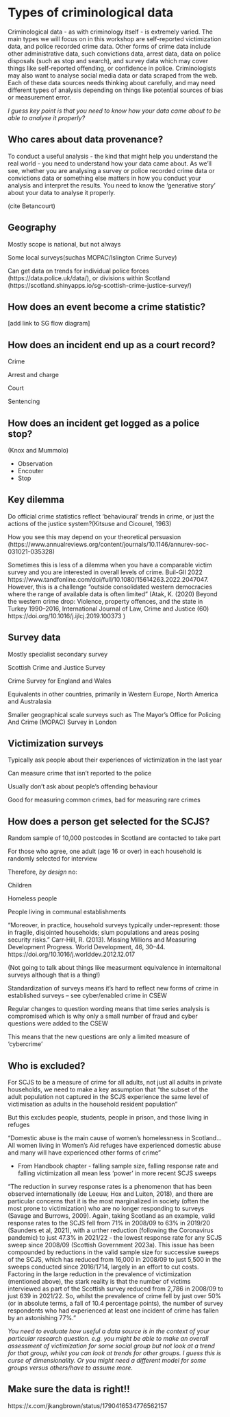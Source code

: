 # Types of criminological data

Criminological data - as with criminology itself - is extremely varied. The main types we will focus on in this workshop are self-reported victimization data, and police recorded crime data. Other forms of crime data include other administrative data, such convictions data, arrest data, data on police disposals (such as stop and search), and survey data which may cover things like self-reported offending, or confidence in police. Criminologists may also want to analyse social media data or data scraped from the web. Each of these data sources needs thinking about carefully, and may need different types of analysis depending on things like potential sources of bias or measurement error.

*I guess key point is that you need to know how your data came about to be able to analyse it properly?* 

## Who cares about data provenance?

To conduct a useful analysis - the kind that might help you understand the real world - you need to understand how your data came about. As we'll see, whether you are analysing a survey or police recorded crime data or convictions data or something else matters in how you conduct your analysis and interpret the results. You need to know the 'generative story' about your data to analyse it properly.

(cite Betancourt)



## Geography

Mostly scope is national, but not always​

Some local surveys​(suchas MOPAC/Islington Crime Survey)

Can get data on trends for individual police forces (https://data.police.uk/data/), or divisions within Scotland (https://scotland.shinyapps.io/sg-scottish-crime-justice-survey/)



## How does an event become a crime statistic?

\[add link to SG flow diagram\]

## How does an incident end up as a court record?

Crime​

Arrest and charge​

Court​

Sentencing​

## How does an incident get logged as a police stop?

(Knox and Mummolo)

-   Observation
-   Encouter
-   Stop

## Key dilemma

Do official crime statistics reflect ‘behavioural’ trends in crime, or just the actions of the justice system?​(Kitsuse and Cicourel, 1963)

How you see this may depend on your theoretical persuasion (https://www.annualreviews.org/content/journals/10.1146/annurev-soc-031021-035328)


Sometimes this is less of a dilemma when you have a comparable victim survey and you are interested in overall levels of crime. Buil-GIl 2022 https://www.tandfonline.com/doi/full/10.1080/15614263.2022.2047047. However, this is a challenge “outside consolidated western democracies where the range of available data is often limited” (Atak, K. (2020) Beyond the western crime drop: Violence, property offences, and the state in Turkey 1990–2016, International Journal of Law, Crime and Justice (60) https://doi.org/10.1016/j.ijlcj.2019.100373 )

## Survey data

Mostly specialist secondary survey​

Scottish Crime and Justice Survey​

Crime Survey for England and Wales​

Equivalents in other countries, primarily in Western Europe, North America and Australasia ​

Smaller geographical scale surveys such as The Mayor's Office for Policing And Crime (MOPAC) Survey in London



## Victimization surveys

Typically ask people about their experiences of victimization in the last year​

Can measure crime that isn’t reported to the police​

Usually don’t ask about people’s offending behaviour​

Good for measuring common crimes, bad for measuring rare crimes

## How does a person get selected for the SCJS?

Random sample of 10,000 postcodes in Scotland are contacted to take part​

For those who agree, one adult (age 16 or over) in each household is randomly selected for interview​

Therefore, *by design* no:​

Children​

Homeless people​

People living in communal establishments

“Moreover, in practice, household surveys typically under-represent: those in fragile, disjointed households; slum populations and areas posing security risks.” Carr-Hill, R. (2013). Missing Millions and Measuring Development Progress. World Development, 46, 30–44. https://doi.org/10.1016/j.worlddev.2012.12.017​

(Not going to talk about things like measurment equivalence in internaitonal surveys although that is a thing!)

Standardization of surveys means it’s hard to reflect new forms of crime in established surveys – see cyber/enabled crime in CSEW​

Regular changes to question wording means that time series analysis is compromised which is why only a small number of fraud and cyber questions were added to the CSEW​

This means that the new questions are only a limited measure of ‘cybercrime’



## Who is excluded?

For SCJS to be a measure of crime for all adults, not just all adults in private households, we need to make a key assumption that “the subset of the adult population not captured in the SCJS experience the same level of victimisation as adults in the household resident population”​

But this excludes people, students, people in prison, and those living in refuges​

“Domestic abuse is the main cause of women’s homelessness in Scotland… All women living in Women’s Aid refuges have experienced domestic abuse and many will have experienced other forms of crime”

-   From Handbook chapter - falling sample size, falling response rate and falling victimization all mean less 'power' in more recent SCJS sweeps

"The reduction in survey response rates is a phenomenon that has been observed internationally (de Leeuw, Hox and Luiten, 2018), and there are particular concerns that it is the most marginalized in society (often the most prone to victimization) who are no longer responding to surveys (Savage and Burrows, 2009). Again, taking Scotland as an example, valid response rates to the SCJS fell from 71% in 2008/09 to 63% in 2019/20 (Saunders et al, 2021), with a urther reduction (following the Coronavirus pandemic) to just 47.3% in 2021/22 - the lowest response rate for any SCJS sweep since 2008/09 (Scottish Government 2023a). This issue has been compounded by reductions in the valid sample size for successive sweeps of the SCJS, which has reduced from 16,000 in 2008/09 to just 5,500 in the sweeps conducted since 2016/1714, largely in an effort to cut costs. Factoring in the large reduction in the prevalence of victimization (mentioned above), the stark reality is that the number of victims interviewed as part of the Scottish survey reduced from 2,786 in 2008/09 to just 639 in 2021/22. So, whilst the prevalence of crime fell by just over 50% (or in absolute terms, a fall of 10.4 percentage points), the number of survey respondents who had experienced at least one incident of crime has fallen by an astonishing 77%."

_You need to evaluate how useful a data source is in the context of your particular research question. e.g. you might be able to make an overall assessment of victimization for some social group but not look at a trend for that group, whilst you can look at trends for other groups. I guess this is curse of dimensionality. Or you might need a different model for some groups versus others/have to assume more._


## Make sure the data is right!!

https://x.com/jkangbrown/status/1790416534776562157


::: {#refs}
:::

